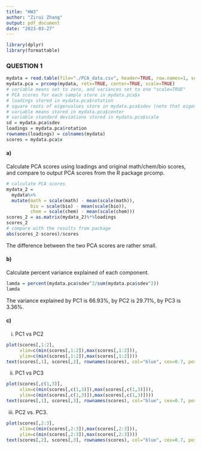 ```yaml
---
title: "HW3"
author: "Zirui Zhang"
output: pdf_document
date: "2023-03-27"
---
```

```r
library(dplyr)
library(formattable)
```


### QUESTION 1
```r
mydata = read.table(file="./PCA_data.csv", header=TRUE, row.names=1, sep=",")
mydata.pca = prcomp(mydata, retx=TRUE, center=TRUE, scale=TRUE)
# variable means set to zero, and variances set to one "scale=TRUE"
# PCA scores for each sample store in mydata.pca$x
# loadings stored in mydata.pca$rotation
# square roots of eigenvalues store in mydata.pca$sdev (note that eigenvalues are variances of principal compoments)
# variable means stored in mydata.pca$center
# variable standard deviations stored in mydata.pca$scale
sd = mydata.pca$sdev
loadings = mydata.pca$rotation
rownames(loadings) = colnames(mydata)
scores = mydata.pca$x
```

#### a)

Calculate PCA scores using loadings and original math/chem/bio scores, and compare to output PCA scores from the R package prcomp.
```r
# calculate PCA scores
mydata_2 = 
  mydata%>% 
  mutate(math = scale(math) - mean(scale(math)),
         bio = scale(bio) - mean(scale(bio)),
         chem = scale(chem) - mean(scale(chem)))
scores_2 = as.matrix(mydata_2)%*%loadings
scores_2
# compare with the results from package
abs(scores_2-scores)/scores
```
The difference between the two PCA scores are rather small.

#### b) 

Calculate percent variance explained of each component.
```r
lamda = percent(mydata.pca$sdev^2/sum(mydata.pca$sdev^2))
lamda
```

The variance explained by PC1 is 66.93%, by PC2 is 29.71%, by PC3 is 3.36%.

#### c) 

i) PC1 vs PC2
```r
plot(scores[,1:2],
     xlim=c(min(scores[,1:2]),max(scores[,1:2])),
     ylim=c(min(scores[,1:2]),max(scores[,1:2])))
text(scores[,1], scores[,2], rownames(scores), col="blue", cex=0.7, pos=3)
```

ii) PC1 vs PC3
```r
plot(scores[,c(1,3)],
     xlim=c(min(scores[,c(1,3)]),max(scores[,c(1,3)])),
     ylim=c(min(scores[,c(1,3)]),max(scores[,c(1,3)])))
text(scores[,1], scores[,3], rownames(scores), col="blue", cex=0.7, pos=3)
```

iii) PC2 vs. PC3.
```r
plot(scores[,2:3],
     xlim=c(min(scores[,2:3]),max(scores[,2:3])),
     ylim=c(min(scores[,2:3]),max(scores[,2:3])))
text(scores[,2], scores[,3], rownames(scores), col="blue", cex=0.7, pos=3)
```
